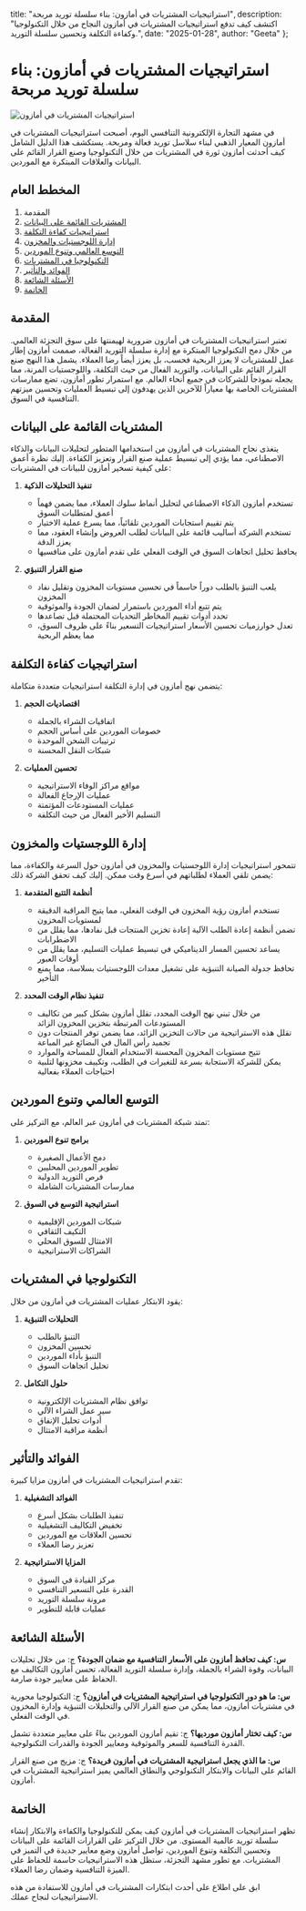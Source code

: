   title: "استراتيجيات المشتريات في أمازون: بناء سلسلة توريد مربحة",
  description: "اكتشف كيف تدفع استراتيجيات المشتريات في أمازون النجاح من خلال التكنولوجيا وكفاءة التكلفة وتحسين سلسلة التوريد.",
  date: "2025-01-28",
  author: "Geeta"
};

# استراتيجيات المشتريات في أمازون: بناء سلسلة توريد مربحة

![استراتيجيات المشتريات في أمازون](/images/blog/amazon-procurement-strategies.jpeg)

في مشهد التجارة الإلكترونية التنافسي اليوم، أصبحت استراتيجيات المشتريات في أمازون المعيار الذهبي لبناء سلاسل توريد فعالة ومربحة. يستكشف هذا الدليل الشامل كيف أحدثت أمازون ثورة في المشتريات من خلال التكنولوجيا وصنع القرار القائم على البيانات والعلاقات المبتكرة مع الموردين.

## المخطط العام

1. المقدمة
2. [المشتريات القائمة على البيانات](#المشتريات-القائمة-على-البيانات)
3. [استراتيجيات كفاءة التكلفة](#استراتيجيات-كفاءة-التكلفة)
4. [إدارة اللوجستيات والمخزون](#إدارة-اللوجستيات-والمخزون)
5. [التوسع العالمي وتنوع الموردين](#التوسع-العالمي-وتنوع-الموردين)
6. [التكنولوجيا في المشتريات](#التكنولوجيا-في-المشتريات)
7. [الفوائد والتأثير](#الفوائد-والتأثير)
8. [الأسئلة الشائعة](#الأسئلة-الشائعة)
9. [الخاتمة](#الخاتمة)

## المقدمة

تعتبر استراتيجيات المشتريات في أمازون ضرورية لهيمنتها على سوق التجزئة العالمي. من خلال دمج التكنولوجيا المبتكرة مع إدارة سلسلة التوريد الفعالة، صممت أمازون إطار عمل للمشتريات لا يعزز الربحية فحسب، بل يعزز أيضاً رضا العملاء. يشمل هذا النهج صنع القرار القائم على البيانات، والتوريد الفعال من حيث التكلفة، واللوجستيات المرنة، مما يجعله نموذجاً للشركات في جميع أنحاء العالم. مع استمرار تطور أمازون، تضع ممارسات المشتريات الخاصة بها معياراً للآخرين الذين يهدفون إلى تبسيط العمليات وتحسين ميزتهم التنافسية في السوق.

## المشتريات القائمة على البيانات

يتغذى نجاح المشتريات في أمازون من استخدامها المتطور لتحليلات البيانات والذكاء الاصطناعي، مما يؤدي إلى تبسيط عملية صنع القرار وتعزيز الكفاءة. إليك نظرة أعمق على كيفية تسخير أمازون للبيانات في المشتريات:

1. **تنفيذ التحليلات الذكية**
   - تستخدم أمازون الذكاء الاصطناعي لتحليل أنماط سلوك العملاء، مما يضمن فهماً أعمق لمتطلبات السوق
   - يتم تقييم استجابات الموردين تلقائياً، مما يسرع عملية الاختيار
   - تستخدم الشركة أساليب قائمة على البيانات لطلب العروض وإنشاء العقود، مما يعزز الدقة
   - يحافظ تحليل اتجاهات السوق في الوقت الفعلي على تقدم أمازون على منافسيها

2. **صنع القرار التنبؤي**
   - يلعب التنبؤ بالطلب دوراً حاسماً في تحسين مستويات المخزون وتقليل نفاد المخزون
   - يتم تتبع أداء الموردين باستمرار لضمان الجودة والموثوقية
   - تحدد أدوات تقييم المخاطر التحديات المحتملة قبل تصاعدها
   - تعدل خوارزميات تحسين الأسعار استراتيجيات التسعير بناءً على ظروف السوق، مما يعظم الربحية

## استراتيجيات كفاءة التكلفة

يتضمن نهج أمازون في إدارة التكلفة استراتيجيات متعددة متكاملة:

1. **اقتصاديات الحجم**
   - اتفاقيات الشراء بالجملة
   - خصومات الموردين على أساس الحجم
   - ترتيبات الشحن الموحدة
   - شبكات النقل المحسنة

2. **تحسين العمليات**
   - مواقع مراكز الوفاء الاستراتيجية
   - عمليات الإرجاع الفعالة
   - عمليات المستودعات المؤتمتة
   - التسليم الأخير الفعال من حيث التكلفة

## إدارة اللوجستيات والمخزون

تتمحور استراتيجيات إدارة اللوجستيات والمخزون في أمازون حول السرعة والكفاءة، مما يضمن تلقي العملاء لطلباتهم في أسرع وقت ممكن. إليك كيف تحقق الشركة ذلك:

1. **أنظمة التتبع المتقدمة**
   - تستخدم أمازون رؤية المخزون في الوقت الفعلي، مما يتيح المراقبة الدقيقة لمستويات المخزون
   - تضمن أنظمة إعادة الطلب الآلية إعادة تخزين المنتجات قبل نفادها، مما يقلل من الاضطرابات
   - يساعد تحسين المسار الديناميكي في تبسيط عمليات التسليم، مما يقلل من أوقات العبور
   - تحافظ جدولة الصيانة التنبؤية على تشغيل معدات اللوجستيات بسلاسة، مما يمنع التأخير

2. **تنفيذ نظام الوقت المحدد**
   - من خلال تبني نهج الوقت المحدد، تقلل أمازون بشكل كبير من تكاليف المستودعات المرتبطة بتخزين المخزون الزائد
   - تقلل هذه الاستراتيجية من حالات التخزين الزائد، مما يضمن توفر المنتجات دون تجميد رأس المال في البضائع غير المباعة
   - تتيح مستويات المخزون المحسنة الاستخدام الفعال للمساحة والموارد
   - يمكن للشركة الاستجابة بسرعة للتغيرات في الطلب، وتكييف مخزونها لتلبية احتياجات العملاء بفعالية

## التوسع العالمي وتنوع الموردين

تمتد شبكة المشتريات في أمازون عبر العالم، مع التركيز على:

1. **برامج تنوع الموردين**
   - دمج الأعمال الصغيرة
   - تطوير الموردين المحليين
   - فرص التوريد الدولية
   - ممارسات المشتريات الشاملة

2. **استراتيجية التوسع في السوق**
   - شبكات الموردين الإقليمية
   - التكيف الثقافي
   - الامتثال للسوق المحلي
   - الشراكات الاستراتيجية

## التكنولوجيا في المشتريات

يقود الابتكار عمليات المشتريات في أمازون من خلال:

1. **التحليلات التنبؤية**
   - التنبؤ بالطلب
   - تحسين المخزون
   - التنبؤ بأداء الموردين
   - تحليل اتجاهات السوق

2. **حلول التكامل**
   - توافق نظام المشتريات الإلكترونية
   - سير عمل الشراء الآلي
   - أدوات تحليل الإنفاق
   - أنظمة مراقبة الامتثال

## الفوائد والتأثير

تقدم استراتيجيات المشتريات في أمازون مزايا كبيرة:

1. **الفوائد التشغيلية**
   - تنفيذ الطلبات بشكل أسرع
   - تخفيض التكاليف التشغيلية
   - تحسين العلاقات مع الموردين
   - تعزيز رضا العملاء

2. **المزايا الاستراتيجية**
   - مركز القيادة في السوق
   - القدرة على التسعير التنافسي
   - مرونة سلسلة التوريد
   - عمليات قابلة للتطوير

## الأسئلة الشائعة

**س: كيف تحافظ أمازون على الأسعار التنافسية مع ضمان الجودة؟**
ج: من خلال تحليلات البيانات، وقوة الشراء بالجملة، وإدارة سلسلة التوريد الفعالة، تحسن أمازون التكاليف مع الحفاظ على معايير جودة صارمة.

**س: ما هو دور التكنولوجيا في استراتيجية المشتريات في أمازون؟**
ج: التكنولوجيا محورية في مشتريات أمازون، مما يمكن من صنع القرار الآلي والتحليلات التنبؤية وإدارة المخزون في الوقت الفعلي.

**س: كيف تختار أمازون مورديها؟**
ج: تقيم أمازون الموردين بناءً على معايير متعددة تشمل القدرة التنافسية للسعر والموثوقية ومعايير الجودة والقدرات التكنولوجية.

**س: ما الذي يجعل استراتيجية المشتريات في أمازون فريدة؟**
ج: مزيج من صنع القرار القائم على البيانات والابتكار التكنولوجي والنطاق العالمي يميز استراتيجية المشتريات في أمازون.

## الخاتمة

تظهر استراتيجيات المشتريات في أمازون كيف يمكن للتكنولوجيا والكفاءة والابتكار إنشاء سلسلة توريد عالمية المستوى. من خلال التركيز على القرارات القائمة على البيانات وتحسين التكلفة وتنوع الموردين، تواصل أمازون وضع معايير جديدة في التميز في المشتريات. مع تطور مشهد التجزئة، ستظل هذه الاستراتيجيات حاسمة للحفاظ على الميزة التنافسية وضمان رضا العملاء.

ابق على اطلاع على أحدث ابتكارات المشتريات في أمازون للاستفادة من هذه الاستراتيجيات لنجاح عملك.
